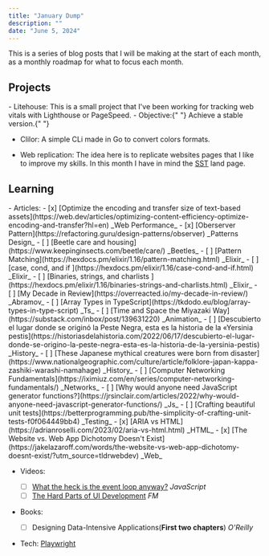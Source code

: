 ```yaml
---
title: "January Dump"
description: ""
date: "June 5, 2024"
---
```


This is a series of blog posts that I will be making at the start of each month, as a monthly roadmap for what to focus each month.

<h2 class=" text-xl">Projects</h2>- Litehouse: This is a small project that I've
been working for tracking web vitals with Lighthouse or PageSpeed. - <span class="text-accent ml-4">
  Objective:{" "}
</span>
Achieve a stable version.{" "}

- Clilor: A simple CLi made in Go to convert colors formats.

- Web replication: The idea here is to replicate websites pages that I like to improve my skills. In this month I have in mind the [SST](https://sst.dev/) land page.

<h2 class=" text-xl">Learning</h2>- Articles: - [x] [Optimize the encoding and transfer
size of text-based assets](https://web.dev/articles/optimizing-content-efficiency-optimize-encoding-and-transfer?hl=en)
_Web Performance_ - [x] [Oberserver Pattern](https://refactoring.guru/design-patterns/observer)
_Patterns Design_ - [ ] [Beetle care and housing](https://www.keepinginsects.com/beetle/care/)
_Beetles_ - [ ] [Pattern Matching](https://hexdocs.pm/elixir/1.16/pattern-matching.html)
_Elixir_ - [ ] [case, cond, and if ](https://hexdocs.pm/elixir/1.16/case-cond-and-if.html)
_Elixir_ - [ ] [Binaries, strings, and charlists ](https://hexdocs.pm/elixir/1.16/binaries-strings-and-charlists.html)
_Elixir_ - [ ] [My Decade in Review](https://overreacted.io/my-decade-in-review/)
_Abramov_ - [ ] [Array Types in TypeScript](https://tkdodo.eu/blog/array-types-in-type-script)
_Ts_ - [ ] [Time and Space the Miyazaki Way](https://substack.com/inbox/post/139631220)
_Animation_ - [ ] [Descubierto el lugar donde se originó la Peste Negra, esta es
la historia de la «Yersinia pestis](https://historiasdelahistoria.com/2022/06/17/descubierto-el-lugar-donde-se-origino-la-peste-negra-esta-es-la-historia-de-la-yersinia-pestis)
_History_ - [ ] [These Japanese mythical creatures were born from disaster](https://www.nationalgeographic.com/culture/article/folklore-japan-kappa-zashiki-warashi-namahage)
_History_ - [ ] [Computer Networking Fundamentals](https://iximiuz.com/en/series/computer-networking-fundamentals/)
_Networks_ - [ ] [Why would anyone need JavaScript generator functions?](https://jrsinclair.com/articles/2022/why-would-anyone-need-javascript-generator-functions/)
_Js_ - [ ] [Crafting beautiful unit tests](https://betterprogramming.pub/the-simplicity-of-crafting-unit-tests-f0f064449bb4)
_Testing_ - [x] [ARIA vs HTML](https://adrianroselli.com/2023/02/aria-vs-html.html)
_HTML_ - [x] [The Website vs. Web App Dichotomy Doesn't Exist](https://jakelazaroff.com/words/the-website-vs-web-app-dichotomy-doesnt-exist/?utm_source=tldrwebdev)
_Web_

- Videos:

  - [ ] [What the heck is the event loop anyway?](https://www.youtube.com/watch?v=8aGhZQkoFbQ&vl=en) _JavaScript_
  - [ ] [The Hard Parts of UI Development](https://frontendmasters.com/courses/hard-parts-ui-dev/) _FM_

- Books:

  - [ ] Designing Data-Intensive Applications(**First two chapters**) _O'Reilly_

- Tech: [Playwright](https://playwright.dev/)
